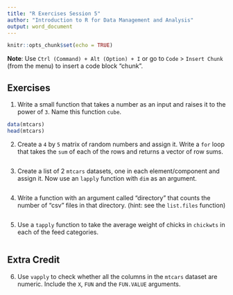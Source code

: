 ```yaml
---
title: "R Exercises Session 5"
author: "Introduction to R for Data Management and Analysis"
output: word_document
---
```


```r
knitr::opts_chunk$set(echo = TRUE)
```

**Note**: Use `Ctrl (Command) + Alt (Option) + I` or go to `Code` >
`Insert Chunk` (from the menu) to insert a code block "chunk".

## Exercises

1. Write a small function that takes a number as an input and raises it to the
power of `3`. Name this function `cube`.

```r
data(mtcars)
head(mtcars)

```

2. Create a `4` by `5` matrix of random numbers and assign it. Write a `for`
loop that takes the `sum` of each of the rows and returns a vector of row sums.

```r

```

3. Create a list of 2 `mtcars` datasets, one in each element/component and
assign it. Now use an `lapply` function with `dim` as an argument.

```r

```

4. Write a function with an argument called "directory" that counts the number
of "csv" files in that directory. (hint: see the `list.files` function)

```r

```


5. Use a `tapply` function to take the average weight of chicks in `chickwts` in
each of the feed categories.

```r

```


## Extra Credit

6. Use `vapply` to check whether all the columns in the `mtcars` dataset are
numeric. Include the `X`, `FUN` and the `FUN.VALUE` arguments.

```r

```

